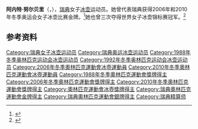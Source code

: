 {{NoteTA|G1=Sports}}
'''阿内特·努尔贝里'''（{{lang-sv|Anette Norberg}}，{{bd|1966年|11月12日||}}），[[瑞典|瑞典]]女子[[冰壶|冰壶]]运动员。她曾代表瑞典获得2006年和2010年冬季奥运会女子冰壶比赛金牌。<ref>{{Cite web|title=Anette NORBERG|url=https://www.olympic.org/anette-norberg|accessdate=2021-04-11|work=International Olympic Committee}}</ref>她也曾三次夺得世界女子冰壶锦标赛冠军。<ref>{{cite web|url=https://www.olympedia.org/athletes/110184|title=Anette Norberg|work=Olympedia|accessdate=2021-04-12}}</ref>

== 参考资料 ==
{{reflist}}

{{奥林匹克运动会冰壶比赛女子团体冠军}}

{{Authority control}}
{{DEFAULTSORT:Norberg, Anette}}
[[Category:瑞典女子冰壶运动员|Category:瑞典女子冰壶运动员]]
[[Category:瑞典奥运冰壶运动员|Category:瑞典奥运冰壶运动员]]
[[Category:1988年冬季奥林匹克运动会冰壶运动员|Category:1988年冬季奥林匹克运动会冰壶运动员]]
[[Category:1992年冬季奥林匹克运动会冰壶运动员|Category:1992年冬季奥林匹克运动会冰壶运动员]]
[[Category:2006年冬季奧林匹克運動會冰壺運動員|Category:2006年冬季奧林匹克運動會冰壺運動員]]
[[Category:2010年冬季奧林匹克運動會冰壺運動員|Category:2010年冬季奧林匹克運動會冰壺運動員]]
[[Category:1988年冬季奧林匹克運動會獎牌得主|Category:1988年冬季奧林匹克運動會獎牌得主]]
[[Category:2006年冬季奧林匹克運動會獎牌得主|Category:2006年冬季奧林匹克運動會獎牌得主]]
[[Category:2010年冬季奧林匹克運動會獎牌得主|Category:2010年冬季奧林匹克運動會獎牌得主]]
[[Category:奧林匹克運動會冰壺獎牌得主|Category:奧林匹克運動會冰壺獎牌得主]]
[[Category:瑞典奧林匹克運動會金牌得主|Category:瑞典奧林匹克運動會金牌得主]]
[[Category:瑞典奧林匹克運動會銀牌得主|Category:瑞典奧林匹克運動會銀牌得主]]
[[Category:瑞典精算师|Category:瑞典精算师]]
